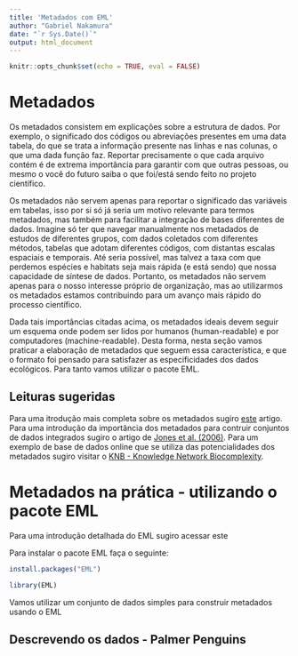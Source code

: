 ```yaml
---
title: 'Metadados com EML'
author: "Gabriel Nakamura"
date: "`r Sys.Date()`"
output: html_document
---
```


```r
knitr::opts_chunk$set(echo = TRUE, eval = FALSE)
```

# Metadados

Os metadados consistem em explicações sobre a estrutura de dados. Por exemplo, o significado dos códigos ou abreviações presentes em uma data tabela, do que se trata a informação presente nas linhas e nas colunas, o que uma dada função faz. Reportar precisamente o que cada arquivo contém é de extrema importância para garantir com que outras pessoas, ou mesmo o você do futuro saiba o que foi/está sendo feito no projeto científico.

Os metadados não servem apenas para reportar o significado das variáveis em tabelas, isso por si só já seria um motivo relevante para termos metadados, mas também para facilitar a integração de bases diferentes de dados. Imagine só ter que navegar manualmente nos metadados de estudos de diferentes grupos, com dados coletados com diferentes métodos, tabelas que adotam diferentes códigos, com distantas escalas espaciais e temporais. Até seria possível, mas talvez a taxa com que perdemos espécies e habitats seja mais rápida (e está sendo) que nossa capacidade de síntese de dados. Portanto, os metadados não servem apenas para o nosso interesse próprio de organização, mas ao utilizarmos os metadados estamos contribuindo para um avanço mais rápido do processo científico.

Dada tais importâncias citadas acima, os metadados ideais devem seguir um esquema onde podem ser lidos por humanos (human-readable) e por computadores (machine-readable). Desta forma, nesta seção vamos praticar a elaboração de metadados que seguem essa característica, e que o formato foi pensado para satisfazer as especificidades dos dados ecológicos. Para tanto vamos utilizar o pacote EML. 

## Leituras sugeridas

Para uma itrodução mais completa sobre os metadados sugiro [este](https://sbclter.msi.ucsb.edu/external/EML/EML_documents/eml_metadata_guide.html) artigo. Para uma introdução da importância dos metadados para contruir conjuntos de dados integrados sugiro o artigo de [Jones et al. (2006)](https://www.annualreviews.org/doi/10.1146/annurev.ecolsys.37.091305.110031). Para um exemplo de base de dados online que se utiliza das potencialidades dos metadados sugiro visitar o [KNB - Knowledge Network Biocomplexity](https://knb.ecoinformatics.org/about).


# Metadados na prática - utilizando o pacote EML

Para uma introdução detalhada do EML sugiro acessar este []()

Para instalar o pacote EML faça o seguinte:

```r
install.packages("EML")

library(EML)
```

Vamos utilizar um conjunto de dados simples para construir metadados usando o EML

## Descrevendo os dados - Palmer Penguins



